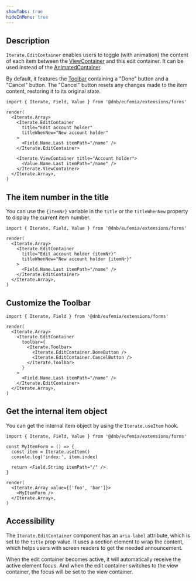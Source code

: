 ```yaml
---
showTabs: true
hideInMenu: true
---
```


## Description

`Iterate.EditContainer` enables users to toggle (with animation) the content of each item between the [ViewContainer](/uilib/extensions/forms/Iterate/ViewContainer/) and this edit container. It can be used instead of the [AnimatedContainer](/uilib/extensions/forms/Iterate/AnimatedContainer/).

By default, it features the [Toolbar](/uilib/extensions/forms/Iterate/Toolbar/) containing a "Done" button and a "Cancel" button. The "Cancel" button resets any changes made to the item content, restoring it to its original state.

```tsx
import { Iterate, Field, Value } from '@dnb/eufemia/extensions/forms'

render(
  <Iterate.Array>
    <Iterate.EditContainer
      title="Edit account holder"
      titleWhenNew="New account holder"
    >
      <Field.Name.Last itemPath="/name" />
    </Iterate.EditContainer>

    <Iterate.ViewContainer title="Account holder">
      <Value.Name.Last itemPath="/name" />
    </Iterate.ViewContainer>
  </Iterate.Array>,
)
```

## The item number in the title

You can use the `{itemNr}` variable in the `title` or the `titleWhenNew` property to display the current item number.

```tsx
import { Iterate, Field, Value } from '@dnb/eufemia/extensions/forms'

render(
  <Iterate.Array>
    <Iterate.EditContainer
      title="Edit account holder {itemNr}"
      titleWhenNew="New account holder {itemNr}"
    >
      <Field.Name.Last itemPath="/name" />
    </Iterate.EditContainer>
  </Iterate.Array>,
)
```

## Customize the Toolbar

```tsx
import { Iterate, Field } from '@dnb/eufemia/extensions/forms'

render(
  <Iterate.Array>
    <Iterate.EditContainer
      toolbar={
        <Iterate.Toolbar>
          <Iterate.EditContainer.DoneButton />
          <Iterate.EditContainer.CancelButton />
        </Iterate.Toolbar>
      }
    >
      <Field.Name.Last itemPath="/name" />
    </Iterate.EditContainer>
  </Iterate.Array>,
)
```

## Get the internal item object

You can get the internal item object by using the `Iterate.useItem` hook.

```tsx
import { Iterate, Field, Value } from '@dnb/eufemia/extensions/forms'

const MyItemForm = () => {
  const item = Iterate.useItem()
  console.log('index:', item.index)

  return <Field.String itemPath="/" />
}

render(
  <Iterate.Array value={['foo', 'bar']}>
    <MyItemForm />
  </Iterate.Array>,
)
```

## Accessibility

The `Iterate.EditContainer` component has an `aria-label` attribute, which is set to the `title` prop value. It uses a section element to wrap the content, which helps users with screen readers to get the needed announcement.

When the edit container becomes active, it will automatically receive the active element focus. And when the edit container switches to the view container, the focus will be set to the view container.
